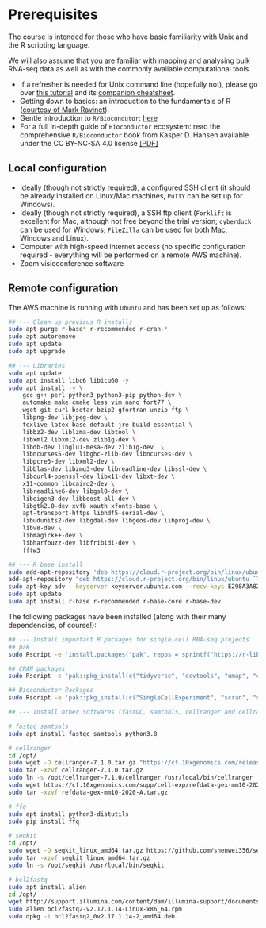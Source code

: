# Prerequisites {-}

The course is intended for those who have basic familiarity with Unix and 
the R scripting language.

We will also assume that you are familiar with mapping and analysing bulk 
RNA-seq data as well as with the commonly available computational tools.

* If a refresher is needed for Unix command line (hopefully not), please go over [this tutorial](https://ryanstutorials.net/linuxtutorial/) and its [companion cheatsheet](https://ryanstutorials.net/linuxtutorial/cheatsheet.php).
* Getting down to basics: an introduction to the fundamentals of R ([courtesy of Mark Ravinet](markravinet.github.io/Introduction.html)).
* Gentle introduction to `R/Biocondutor`: [here](https://bioconductor.github.io/BiocWorkshops/introduction-to-bioconductor-annotation-resources.html)
* For a full in-depth guide of `Bioconductor` ecosystem: read the comprehensive `R/Bioconductor` book from Kasper D. Hansen available under the CC BY-NC-SA 4.0 license [[PDF]](/{{<myPackageUrl>}}docs/bioconductor.pdf)

## Local configuration 

* Ideally (though not strictly required), a configured SSH client (it should be already installed on Linux/Mac machines, `PuTTY` can be set up for Windows). 
* Ideally (though not strictly required), a SSH ftp client (`Forklift` is excellent for Mac, although not free beyond the trial version; `cyberduck` can be used for Windows; `FileZilla` can be used for both Mac, Windows and Linux).
* Computer with high-speed internet access (no specific configuration required - everything will be performed on a remote AWS machine). 
* Zoom visioconference software

## Remote configuration 

The AWS machine is running with `Ubuntu` and has been set up as follows:

```sh
## --- Clean up previous R installs
sudo apt purge r-base* r-recommended r-cran-*
sudo apt autoremove
sudo apt update
sudo apt upgrade

## --- Libraries
sudo apt update
sudo apt install libc6 libicu60 -y 
sudo apt install -y \
    gcc g++ perl python3 python3-pip python-dev \
    automake make cmake less vim nano fort77 \
    wget git curl bsdtar bzip2 gfortran unzip ftp \
    libpng-dev libjpeg-dev \
    texlive-latex-base default-jre build-essential \
    libbz2-dev liblzma-dev libtool \
    libxml2 libxml2-dev zlib1g-dev \
    libdb-dev libglu1-mesa-dev zlib1g-dev  \
    libncurses5-dev libghc-zlib-dev libncurses-dev \
    libpcre3-dev libxml2-dev \
    libblas-dev libzmq3-dev libreadline-dev libssl-dev \
    libcurl4-openssl-dev libx11-dev libxt-dev \
    x11-common libcairo2-dev \
    libreadline6-dev libgsl0-dev \
    libeigen3-dev libboost-all-dev \
    libgtk2.0-dev xvfb xauth xfonts-base \
    apt-transport-https libhdf5-serial-dev \
    libudunits2-dev libgdal-dev libgeos-dev libproj-dev \
    libv8-dev \
    libmagick++-dev \
    libharfbuzz-dev libfribidi-dev \
    fftw3

## --- R base install 
sudo add-apt-repository 'deb https://cloud.r-project.org/bin/linux/ubuntu bionic-cran40/'
add-apt-repository "deb https://cloud.r-project.org/bin/linux/ubuntu `lsb_release -cs` -cran40/"
sudo apt-key adv --keyserver keyserver.ubuntu.com --recv-keys E298A3A825C0D65DFD57CBB651716619E084DAB9
sudo apt update
sudo apt install r-base r-recommended r-base-core r-base-dev
```

The following packages have been installed (along with their many dependencies, of course!): 

```sh
## --- Install important R packages for single-cell RNA-seq projects
## pak 
sudo Rscript -e 'install.packages("pak", repos = sprintf("https://r-lib.github.io/p/pak/stable/%s/%s/%s", .Platform$pkgType, R.Version()$os, R.Version()$arch))'

## CRAN packages
sudo Rscript -e 'pak::pkg_install(c("tidyverse", "devtools", "umap", "corrplot", "gam", "ggbeeswarm", "ggthemes", "Matrix", "zeallot", "fossil", "rgl", "BiocManager", "Seurat", "rliger", "Signac", "multtest", "metap"))'

## Bioconductor Packages
sudo Rscript -e 'pak::pkg_install(c("SingleCellExperiment", "scran", "scater", "batchelor", "DropletUtils", "AUCell", "plyranges", "ggraph", "clustree", "celldex", "SingleR", "slingshot", "tradeSeq", "velociraptor", "BUSpaRse", "org.Mm.eg.db", "org.Hs.eg.db", "destiny", "TENxPBMCData", "scRNAseq", "scDblFinder", "chromVAR", "EnsDb.Hsapiens.v75", "LoomExperiment", "biovizBase"))'

## --- Install other softwares (fastQC, samtools, cellranger and cellranger indexes, ffq)

# fastqc samtools
sudo apt install fastqc samtools python3.8

# cellranger
cd /opt/
sudo wget -O cellranger-7.1.0.tar.gz "https://cf.10xgenomics.com/releases/cell-exp/cellranger-7.1.0.tar.gz?Expires=1685143014&Policy=eyJTdGF0ZW1lbnQiOlt7IlJlc291cmNlIjoiaHR0cHM6Ly9jZi4xMHhnZW5vbWljcy5jb20vcmVsZWFzZXMvY2VsbC1leHAvY2VsbHJhbmdlci03LjEuMC50YXIuZ3oiLCJDb25kaXRpb24iOnsiRGF0ZUxlc3NUaGFuIjp7IkFXUzpFcG9jaFRpbWUiOjE2ODUxNDMwMTR9fX1dfQ__&Signature=aD0ZgbtDMNwI4C62fEuZ0ppBoTm-wAiQ~d9KWtWinvv5G9LdyRzJXED98eMrJg07yCHfnbCd8v7owzUVoZvDW1-pgmpOjpd2qLiaCQuaWsWGKgxJ4MtyPAl0Oi~0zRnGLwsFk1geDPxDBZVH9OBIrQsG3aNlApBxhxw4u6yYUT62PXtu2OjRQ-PieGlvH7TFbr-JjkpUpR-YEcQ6i0ORrdLxNt9HzeZX9s6s0dJ~NybRywBZI89KEoseyN6LZU13vtHl9BtPGIeA1Hwvpb2A1xsO5ueql3palHsT5Lnf7lY9QwXH4FECVAAoMCI8eP2dXHKtliJy0y~xLKVPEnSgGw__&Key-Pair-Id=APKAI7S6A5RYOXBWRPDA"
sudo tar -xzvf cellranger-7.1.0.tar.gz
sudo ln -s /opt/cellranger-7.1.0/cellranger /usr/local/bin/cellranger
sudo wget https://cf.10xgenomics.com/supp/cell-exp/refdata-gex-mm10-2020-A.tar.gz
sudo tar -xzvf refdata-gex-mm10-2020-A.tar.gz

# ffq
sudo apt install python3-distutils
sudo pip install ffq

# seqkit
cd /opt/
sudo wget -O seqkit_linux_amd64.tar.gz https://github.com/shenwei356/seqkit/releases/download/v2.4.0/seqkit_linux_amd64.tar.gz
sudo tar -xzvf seqkit_linux_amd64.tar.gz
sudo ln -s /opt/seqkit /usr/local/bin/seqkit

# bcl2fastq
sudo apt install alien
cd /opt/
wget http://support.illumina.com/content/dam/illumina-support/documents/downloads/software/bcl2fastq/bcl2fastq2-v2.17.1.14-Linux-x86_64.rpm
sudo alien bcl2fastq2-v2.17.1.14-Linux-x86_64.rpm
sudo dpkg -i bcl2fastq2_0v2.17.1.14-2_amd64.deb
```

